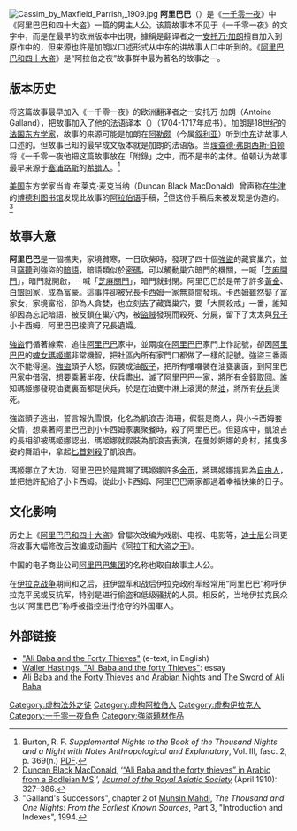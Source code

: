 {{For2|中国大陆电子商务公司|[[阿里巴巴集团|阿里巴巴集团]]|其他含义|[[阿里巴巴_(消歧义)|阿里巴巴 (消歧义)]]}}

[[File:Cassim_by_Maxfield_Parrish,_1909.jpg|thumb]]
'''阿里巴巴'''（{{lang-ar|علي بابا}}）是《[[一千零一夜|一千零一夜]]》中《阿里巴巴和四十大盗》一篇的男主人公。该篇故事本不见于《一千零一夜》的文字中，而是在最早的欧洲版本中出現，據稱是翻译者之一[[安托万·加朗|安托万·加朗]]擅自加入到原作中的，但来源也許是加朗以口述形式从中东的讲故事人口中听到的。《[[阿里巴巴和四十大盗|阿里巴巴和四十大盗]]》是“阿拉伯之夜”故事群中最为著名的故事之一。

==版本历史==
将这篇故事最早加入《一千零一夜》的欧洲翻译者之一安托万·加朗（Antoine Galland），把故事加入了他的法语译本（{{lang-fr|''Les Mille et Une Nuits''}}）（1704-1717年成书）。加朗是18世纪的[[法国|法国]][[东方主义|东方学家]]，故事的来源可能是加朗在[[阿勒颇|阿勒颇]]（今属[[叙利亚|叙利亚]]）听到[[中东|中东]]讲故事人口述的。但故事已知的最早成文版本就是加朗的法语版。当[[理查德·弗朗西斯·伯顿|理查德·弗朗西斯·伯顿]]将《一千零一夜他把这篇故事放在「附錄」之中，而不是书的主体。伯顿认为故事最早来源于[[塞浦路斯|塞浦路斯]]的[[希腊人|希腊人]]。<ref>Burton, R. F. ''Supplemental Nights to the Book of the Thousand Nights and a Night with Notes Anthropological and Explanatory'', Vol. III, fasc. 2, p. 369(n.) [http://www.archive.org/download/arabiantranslat03burtuoft/arabiantranslat03burtuoft.pdf PDF].</ref>

[[美国|美国]]东方学家当肯·布莱克·麦克当纳（Duncan Black MacDonald）曾声称在[[牛津|牛津]]的[[博德利图书馆|博德利图书馆]]发现此故事的[[阿拉伯语|阿拉伯语]]手稿，<ref>[[Duncan_Black_MacDonald|Duncan Black MacDonald]], ‘[http://www.jstor.org/stable/25189681 “Ali Baba and the forty thieves” in Arabic from a Bodleian MS] {{Wayback|url=http://www.jstor.org/stable/25189681 |date=20170305023803 }}’, ''[[Journal_of_the_Royal_Asiatic_Society|Journal of the Royal Asiatic Society]]'' (April 1910): 327–386.</ref>但这份手稿后来被发现是伪造的。<ref>"Galland's Successors", chapter 2 of [[Muhsin_Mahdi|Muhsin Mahdi]], ''The Thousand and One Nights: From the Earliest Known Sources'', Part 3, "Introduction and Indexes", 1994.</ref>

==故事大意==
'''阿里巴巴'''是一個樵夫，家境貧寒，一日砍柴時，發現了四十個[[強盜|強盜]]的藏寶巢穴，並且[[竊聽|竊聽]]到強盜的[[暗語|暗語]]，暗語類似於[[密碼|密碼]]，可以觸動巢穴暗門的機關，一喊「[[芝麻開門|芝麻開門]]」，暗門就開啟，一喊「[[芝麻關門|芝麻關門]]」，暗門就封閉。阿里巴巴於是帶了許多[[黃金|黃金]]、[[白銀|白銀]]回家，成為富豪。這事件卻被兄長卡西姆一家無意間發現。卡西姆雖然娶了富家女，家境富裕，卻為人貪婪，也立刻去了藏寶巢穴，要「大開殺戒」一番，誰知卻因為忘記暗語，被反鎖在巢穴內，被[[盜賊|盜賊]]發現而殺死、分屍，留下了太太與[[兒子|兒子]]小卡西姆，阿里巴巴接濟了兄長遺孀。

[[強盜|強盜]]們循著線索，追往[[阿里巴巴|阿里巴巴]]家中，並兩度在[[阿里巴巴|阿里巴巴]]家門上作記號，卻因[[阿里巴巴|阿里巴巴]]的[[婢女|婢女]][[瑪姬娜|瑪姬娜]]非常機智，把社區內所有家門口都做了一樣的記號。強盜三番兩次不能得逞。[[強盜|強盜]]頭子大怒，假裝成油[[販子|販子]]，把所有嘍囉裝在油甕裏面，到阿里巴巴家中借宿，想要乘著半夜，伏兵盡出，滅了[[阿里巴巴|阿里巴巴]]一家，將所有[[金錢|金錢]]取回。誰知瑪姬娜發現油甕裏面都是伏兵，於是在油甕中淋上滾燙的熱[[油|油]]，將所有[[伏兵|伏兵]]燙死。

強盜頭子逃出，誓言報仇雪恨，化名為凱浪吉·海珊，假裝是商人，與小卡西姆套交情，想乘著阿里巴巴到小卡西姆家裏聚餐時，殺了阿里巴巴。但筵席中，凱浪吉的長相卻被瑪姬娜認出，瑪姬娜就假裝為凱浪吉表演，在曼妙婀娜的身材，搖曳多姿的舞蹈中，拿起[[匕首|匕首]][[刺殺|刺殺]]了凱浪吉。

瑪姬娜立了大功，阿里巴巴於是賞賜了瑪姬娜許多[[金币|金币]]，將瑪姬娜提昇為[[自由民|自由人]]，並把她許配給了小卡西姆。從此小卡西姆、阿里巴巴兩家都過着幸福快樂的日子。

==文化影响==
{{Portal box|阿拉伯世界|文学}}
历史上《[[阿里巴巴和四十大盗|阿里巴巴和四十大盗]]》曾屡次改编为戏剧、电视、电影等，[[迪士尼|迪士尼]]公司更将故事大幅修改后改编成动画片《[[阿拉丁和大盗之王|阿拉丁和大盗之王]]》。

中国的电子商业公司[[阿里巴巴集团|阿里巴巴集团]]的名称也取自故事主人公。

在[[伊拉克战争|伊拉克战争]]期间和之后，驻伊盟军和战后伊拉克政府军经常用“阿里巴巴”称呼伊拉克平民或反抗军，特别是进行偷盗和低级骚扰的人员。相反的，当地伊拉克民众也以“阿里巴巴”称呼被指控进行抢夺的外国軍人。

== 外部链接 ==
{{Commonscat|Ali Baba}}
* [http://www.bartleby.com/16/905.html "Ali Baba and the Forty Thieves"] {{Wayback|url=http://www.bartleby.com/16/905.html |date=20210502152923 }} (e-text, in English)
* [https://web.archive.org/web/20080514204817/http://www.northern.edu/hastingw/alibaba.htm Waller Hastings, "Ali Baba and the forty Thieves"]: essay
* [http://www.imdb.com/title/tt0036591 Ali Baba and the Forty Thieves] {{Wayback|url=http://www.imdb.com/title/tt0036591 |date=20210504225317 }} and [http://www.imdb.com/title/tt0181199/ Arabian Nights] {{Wayback|url=http://www.imdb.com/title/tt0181199/ |date=20210504215325 }} and [http://www.imdb.com/title/tt0059772/ The Sword of Ali Baba] {{Wayback|url=http://www.imdb.com/title/tt0059772/ |date=20210509205606 }}

[[Category:虚构法外之徒|Category:虚构法外之徒]]
[[Category:虚构阿拉伯人|Category:虚构阿拉伯人]]
[[Category:虚构伊拉克人|Category:虚构伊拉克人]]
[[Category:一千零一夜角色|Category:一千零一夜角色]]
[[Category:強盜題材作品|Category:強盜題材作品]]